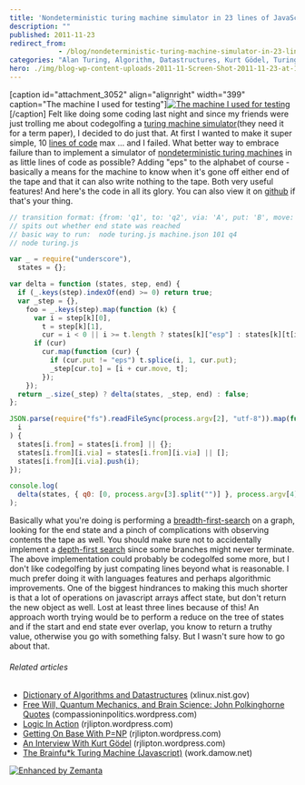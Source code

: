 ```yaml
---
title: 'Nondeterministic turing machine simulator in 23 lines of JavaScript'
description: ""
published: 2011-11-23
redirect_from: 
            - /blog/nondeterministic-turing-machine-simulator-in-23-lines-of-javascript/swizec/3047
categories: "Alan Turing, Algorithm, Datastructures, Kurt Gödel, Turing machine, Uncategorized"
hero: ./img/blog-wp-content-uploads-2011-11-Screen-Shot-2011-11-23-at-10.10.32-PM.png
---
```

\[caption id=&quot;attachment_3052&quot; align=&quot;alignright&quot; width=&quot;399&quot; caption=&quot;The machine I used for testing&quot;][![The machine I used for testing](http://swizec.com/blog/wp-content/uploads/2011/11/Screen-Shot-2011-11-23-at-10.10.32-PM.png "The machine I used for testing")](./img/blog-wp-content-uploads-2011-11-Screen-Shot-2011-11-23-at-10.10.32-PM.png)\[/caption] Felt like doing some coding last night and since my friends were just trolling me about codegolfing a [turing machine simulator](http://en.wikipedia.org/wiki/Turing_machine "Turing machine")(they need it for a term paper), I decided to do just that. At first I wanted to make it super simple, 10 [lines of code](http://en.wikipedia.org/wiki/Source_lines_of_code "Source lines of code") max ... and I failed. What better way to embrace failure than to implement a simulator of [nondeterministic turing machines](http://en.wikipedia.org/wiki/Non-deterministic_Turing_machine "Non-deterministic Turing machine") in as little lines of code as possible? Adding &quot;eps&quot; to the alphabet of course - basically a means for the machine to know when it&#x27;s gone off either end of the tape and that it can also write nothing to the tape. Both very useful features! And here&#x27;s the code in all its glory. You can also view it on [github](https://github.com/Swizec/random-coding/blob/master/turing.js) if that&#x27;s your thing.

```javascript
// transition format: {from: 'q1', to: 'q2', via: 'A', put: 'B', move: 1/-1}
// spits out whether end state was reached
// basic way to run:  node turing.js machine.json 101 q4
// node turing.js

var _ = require("underscore"),
  states = {};

var delta = function (states, step, end) {
  if (_.keys(step).indexOf(end) >= 0) return true;
  var _step = {},
    foo = _.keys(step).map(function (k) {
      var i = step[k][0],
        t = step[k][1],
        cur = i < 0 || i >= t.length ? states[k]["esp"] : states[k][t[i]];
      if (cur)
        cur.map(function (cur) {
          if (cur.put != "eps") t.splice(i, 1, cur.put);
          _step[cur.to] = [i + cur.move, t];
        });
    });
  return _.size(_step) ? delta(states, _step, end) : false;
};

JSON.parse(require("fs").readFileSync(process.argv[2], "utf-8")).map(function (
  i
) {
  states[i.from] = states[i.from] || {};
  states[i.from][i.via] = states[i.from][i.via] || [];
  states[i.from][i.via].push(i);
});

console.log(
  delta(states, { q0: [0, process.argv[3].split("")] }, process.argv[4])
);
```

Basically what you&#x27;re doing is performing a [breadth-first-search](http://en.wikipedia.org/wiki/Breadth-first_search "Breadth-first search") on a graph, looking for the end state and a pinch of complications with observing contents the tape as well. You should make sure not to accidentally implement a [depth-first search](http://en.wikipedia.org/wiki/Depth-first_search "Depth-first search") since some branches might never terminate. The above implementation could probably be codegolfed some more, but I don&#x27;t like codegolfing by just compating lines beyond what is reasonable. I much prefer doing it with languages features and perhaps algorithmic improvements. One of the biggest hindrances to making this much shorter is that a lot of operations on javascript arrays affect state, but don&#x27;t return the new object as well. Lost at least three lines because of this! An approach worth trying would be to perform a reduce on the tree of states and if the start and end state ever overlap, you know to return a truthy value, otherwise you go with something falsy. But I wasn&#x27;t sure how to go about that.

###### Related articles

- [Dictionary of Algorithms and Datastructures](http://xlinux.nist.gov/dads//) (xlinux.nist.gov)
- [Free Will, Quantum Mechanics, and Brain Science: John Polkinghorne Quotes](http://compassioninpolitics.wordpress.com/2011/09/29/free-will-quantum-theory-and-brain-science/) (compassioninpolitics.wordpress.com)
- [Logic In Action](http://rjlipton.wordpress.com/2011/07/28/logic-in-action/) (rjlipton.wordpress.com)
- [Getting On Base With P=NP](http://rjlipton.wordpress.com/2011/07/04/getting-on-base-with-pnp/) (rjlipton.wordpress.com)
- [An Interview With Kurt Gödel](http://rjlipton.wordpress.com/2011/10/31/an-interview-with-kurt-gdel/) (rjlipton.wordpress.com)
- [The Brainfu\*k Turing Machine (Javascript)](http://work.damow.net/random/bf-turing/) (work.damow.net)

[![Enhanced by Zemanta](http://img.zemanta.com/zemified_e.png?x-id=c89197ff-e3d0-4791-867f-053288550625)](http://www.zemanta.com/ "Enhanced by Zemanta")
